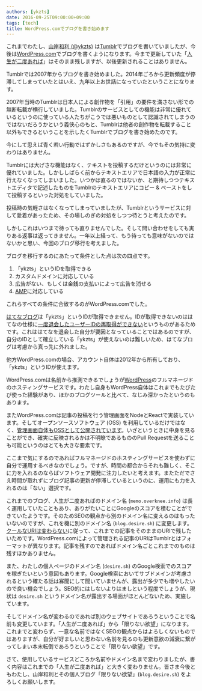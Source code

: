 ```yaml
---
authors: [ykzts]
date: 2016-09-25T09:00:00+09:00
tags: [tech]
title: WordPress.comでブログを書き始めます
---
```


これまでわたし、[山岸和利 (@ykzts)](https://desire.sh/) は[Tumblr](https://www.tumblr.com/)でブログを書いていましたが、今後は[WordPress.com](https://wordpress.com/)でブログを書くようになります。今まで更新していた「[人生が二度あれば](http://memo.overknee.info/)」はそのまま残しますが、以後更新されることはありません。

Tumblrでは2007年からブログを書き始めました。2014年ごろから更新頻度が停滞してしまっていたとはいえ、九年以上お世話になっていたということになります。

2007年当時のTumblrは日本人による創作物を「引用」の要件を満さない形での無断転載が横行していました。Tumblrのサービスとしての機能は非常に優れているというのに使っている人たちがこうでは悪いものとして認識されてしまうのではないだろうかという義侠心のもと、Tumblrは他者の創作物を転載すること以外もできるということを示したくTumblrでブログを書き始めたのです。

<!--truncate-->

今にして思えば青く若い行動ではずかしさもあるのですが、今でもその気持に変わりはありません。

Tumblrには大げさな機能はなく、テキストを投稿するだけというのには非常に優れていました。しかししばらく前からテキストエリアで日本語の入力が正常に行えなくなってしまいました。いつかは直るのではないか、と期待しつつテキストエディタで記述したものをTumblrのテキストエリアにコピー & ペーストをして投稿するといった対処をしていました。

投稿時の気軽さはなくなってしまっていましたが、Tumblrというサービスに対して愛着があったため、その場しのぎの対処をしつつ待とうと考えたのです。

しかしこれはいつまで待っても直りませんでした。そして問い合わせをしても実りある返事は返ってきません。一年以上経って、もう待っても意味がないのではないかと思い、今回のブログ移行を考えました。

ブログを移行するのにあたって条件とした点は次の四点です。

1. 「ykzts」というIDを取得できる
2. カスタムドメインに対応している
3. 広告がない、もしくは金銭の支払いによって広告を消せる
4. [AMP](https://www.ampproject.org/)に対応している

これらすべての条件に合致するのがWordPress.comでした。

[はてなブログ](http://hatenablog.com/)は「ykzts」というIDが取得できません。IDが取得できないのははてなの仕様に[一度退会したユーザーIDの再取得ができない](http://www.hatena.ne.jp/faq/qa/login#190190366970454986)というものがあるためです。これははてなを退会した自分が要因となっていることではあるのですが、自分のIDとして確立している「ykzts」が使えないのは難しいため、はてなブログは考慮から真っ先に外れました。

他方WordPress.comの場合、アカウント自体は2012年から所有しており、「ykzts」というIDが使えます。

WordPress.comは名前から推測できるでしょうが[WordPress](https://wordpress.org/)のフルマネージドのホスティングサービスです。わたし自身もWordPress自体はこれまでもたびたび使った経験があり、ほかのブログツールと比べて、なじみ深かったというのもあります。

またWordPress.comは記事の投稿を行う管理画面をNodeとReactで実装しています。そしてオープンソースソフトウェア (OSS) を利用しているだけではなく、[管理画面自体もOSSとして公開されています](https://developer.wordpress.com/calypso/)。いざというときに中身を見ることができ、確実に反映されるかは不明瞭であるもののPull Requestを送ることも可能というのはとても大きな要素です。

ここまで気にするのであればフルマネージドのホスティングサービスを使わずに自分で運用するべきなのでしょう。ですが、時間の都合からそれも難しく、そこに力を入れるのならばソフトウェア開発に注力したいと考えます。またただでさえ時間が取れずにブログ記事の更新が停滞しているというのに、運用にも力を入れるのは「ない」選択です。

これまでのブログ、人生が二度あればのドメイン名 (`memo.overknee.info`) は長く運用していたこともあり、ありがたいことにGoogleのスコアを積むことができていたようです。そのためSEOの観点から別のドメイン名に変えるのはもったいないのですが、これを機に別のドメイン名 (`blog.desire.sh`) に変更します。[クールなURIは変わらない](http://www.kanzaki.com/docs/Style/URI)に従って、これまでの記事をそのままのURIで残したいためです。WordPress.comによって管理される記事のURIはTumblrとはフォーマットが異なります。記事を残すのであればドメイン名ごとこれまでのものは残すほかありません。

また、わたしの個人ページのドメイン名 (`desire.sh`) のGoogle検索でのスコアを稼ぎたいという意図もあります。Google検索においてサブドメインが考慮されるという確たる話は寡聞にして聞いていませんが、露出が多少でも増やしたいので良い機会でしょう。SEO的にはしないよりはましという程度でしょうが、現状は `desire.sh` というドメイン名が露出する場面がほとんどないため、実施しています。

そしてドメイン名が変わるのであれば別のウェブサイトであろうということで名前も変更しています。「人生が二度あれば」から「限りない欲望」になります。これまでと変わらず、一意な名前ではなくSEOの観点からはよろしくないものではありますが、自分が好ましいと思わない名前を見るのも更新意欲の減衰に繋がってしまい本末転倒であろうということで「限りない欲望」です。

さて、使用しているサービスどころか名前やドメイン名まで変わりましたが、書く内容はこれまでの「人生が二度あれば」と大きく変わりません。皆さま今後ともわたし、山岸和利とその個人ブログ「限りない欲望」(`blog.desire.sh`) をよろしくお願いします。
